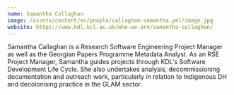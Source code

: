 ```yaml
---
name: Samantha Callaghan
image: /assets/content/en/people/callaghan-samantha.yml/image.jpg
website: https://www.kdl.kcl.ac.uk/who-we-are/samantha-callaghan/
---
```

Samantha Callaghan is a Research Software Engineering Project Manager as well as the Georgian Papers Programme Metadata Analyst. As an RSE Project Manager, Samantha guides projects through KDL's Software Development Life Cycle. She also undertakes analysis, decommissioning documentation and outreach work, particularly in relation to Indigenous DH and decolonising practice in the GLAM sector.
